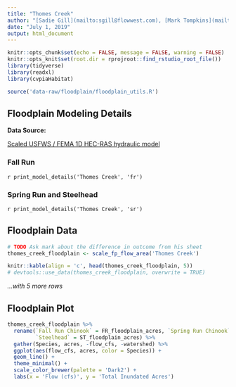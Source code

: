 ```yaml
---
title: "Thomes Creek"
author: "[Sadie Gill](mailto:sgill@flowwest.com), [Mark Tompkins](mailto:mtompkins@flowwest.com)"
date: "July 1, 2019"
output: html_document
---
```


```r
knitr::opts_chunk$set(echo = FALSE, message = FALSE, warning = FALSE)
knitr::opts_knit$set(root.dir = rprojroot::find_rstudio_root_file())
library(tidyverse)
library(readxl)
library(cvpiaHabitat)
```

```r
source('data-raw/floodplain/floodplain_utils.R')
```

## Floodplain Modeling Details

**Data Source:** 

[Scaled USFWS / FEMA 1D HEC-RAS hydraulic model](https://s3-us-west-2.amazonaws.com/cvpiahabitat-r-package/cvpia-sit-model-inputs/CVPIA+Annual+Progress+Report+Fiscal+Year+2017.pdf)

### Fall Run
`r print_model_details('Thomes Creek', 'fr')`

### Spring Run and Steelhead
`r print_model_details('Thomes Creek', 'sr')`

## Floodplain Data

```r
# TODO Ask mark about the difference in outcome from his sheet
thomes_creek_floodplain <- scale_fp_flow_area('Thomes Creek')

knitr::kable(align = 'c', head(thomes_creek_floodplain, 5)) 
# devtools::use_data(thomes_creek_floodplain, overwrite = TRUE)
```

*...with 5 more rows*

## Floodplain Plot
```r
thomes_creek_floodplain %>% 
  rename(`Fall Run Chinook` = FR_floodplain_acres, `Spring Run Chinook` = SR_floodplain_acres,
         `Steelhead` = ST_floodplain_acres) %>% 
  gather(Species, acres, -flow_cfs, -watershed) %>% 
  ggplot(aes(flow_cfs, acres, color = Species)) +
  geom_line() +
  theme_minimal() +
  scale_color_brewer(palette = 'Dark2') +
  labs(x = 'Flow (cfs)', y = 'Total Inundated Acres')
```
